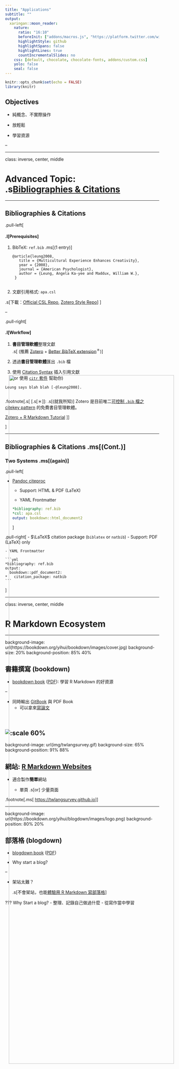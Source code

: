 ```yaml
---
title: "Applications"
subtitle: ""
output:
  xaringan::moon_reader:
    nature:
      ratio: "16:10"
      beforeInit: ["addons/macros.js", "https://platform.twitter.com/widgets.js"]
      highlightStyle: github
      highlightSpans: false
      highlightLines: true
      countIncrementalSlides: no
    css: [default, chocolate, chocolate-fonts, addons/custom.css]
    yolo: false
    seal: false 
---
```


```r
knitr::opts_chunk$set(echo = FALSE)
library(knitr)
```


## Objectives


- 純概念、不實際操作

- 放輕鬆

- 學習資源

--

<img src='img/jump-off.gif' style='display:block;position:absolute;left:25%;top:32%;width:75%'>



---

class: inverse, center, middle

# Advanced Topic: <br>.s[Bibliographies & Citations]

---

## Bibliographies & Citations

.pull-left[

#### .l[Prerequisites]

1. BibTeX: `ref.bib` .ms[(1 entry)]

    <pre><code class='bib hljs nix remark-code'>@article{<span class="remark-code-span-highlighted">leung2008</span>,
      title = {Multicultural Experience Enhances Creativity},
      year = {2008},
      journal = {American Psychologist},
      author = {Leung, Angela Ka-yee and Maddux, William W.},
    }
    </code></pre>

1. 文獻引用格式: `apa.csl`

  .s[下載：[Official CSL Repo](https://github.com/citation-style-language/styles), [Zotero Style Repo](https://www.zotero.org/styles)]
]


--

.pull-right[

#### .l[Workflow]

1. **書目管理軟體**整理文獻  
.s[
(推薦 [Zotero](https://www.zotero.org) + [Better BibTeX extension](https://retorque.re/zotero-better-bibtex)<sup>＊</sup>)
]

1. 透過**書目管理軟體**匯出 `.bib` 檔

1. 使用 [Citation Syntax](https://rmarkdown.rstudio.com/authoring_bibliographies_and_citations.html#citation_syntax) 插入引用文獻  
(or 使用 [`citr` 套件](https://github.com/crsh/citr) 幫助你)
    
  <pre><code class='md hljs markdown remark-code'>Leung says blah blah <span class="remark-code-span-highlighted">[-@leung2008]</span>.
  </code></pre>

.footnote[.s[
[.s[＊]]: .s[(就我所知)] Zotero 是目前唯二[可控制 `.bib` 檔之 citekey pattern](https://retorque.re/zotero-better-bibtex/citation-keys) 的免費書目管理軟體。

[Zotero + R Markdown Tutorial](https://ikashnitsky.github.io/2019/zotero)
]]

]

---

## Bibliographies & Citations .ms[(Cont.)]

### Two Systems .ms[(again)]

.pull-left[

- [Pandoc citeproc](https://github.com/jgm/pandoc-citeproc)
    - Support: HTML & PDF (LaTeX)
    
    - YAML Frontmatter
    
    ```yml
    *bibliography: ref.bib
    *csl: apa.csl
    output: bookdown::html_document2
    ```
]

.pull-right[
- $\LaTeX$ citation package (`biblatex` or `natbib`)
    - Support: PDF (LaTeX) only
    
    - YAML Frontmatter  
    
    ```yml
    *bibliography: ref.bib
    output:
      bookdown::pdf_document2:
    *   citation_package: natbib
    ```
]

---

class: inverse, center, middle

# R Markdown Ecosystem

---

background-image: url(https://bookdown.org/yihui/bookdown/images/cover.jpg)
background-size: 20%
background-position: 85% 40%

## 書籍撰寫 (bookdown)

- [bookdown book](https://bookdown.org/yihui/bookdown) ([PDF](https://bookdown.org/yihui/bookdown/bookdown.pdf)): 學習 R Markdown 的好資源

--

- 同時輸出 [GitBook](https://www.gitbook.com) 與 PDF Book
    - 可以拿來[寫論文](https://github.com/liao961120/ntuthesis)

<br>

![:scale 60%](img/gitbook.png)
---

background-image: url(img/twlangsurvey.gif)
background-size: 65%
background-position: 91% 88%

## 網站: [R Markdown Websites](https://bookdown.org/yihui/rmarkdown/rmarkdown-site.html)

- 適合製作**簡單**網站

  - 單頁 .s[or] 少量頁面


.footnote[.ms[
<https://twlangsurvey.github.io>
]]

---

background-image: url(https://bookdown.org/yihui/blogdown/images/logo.png)
background-position: 80% 20%

## 部落格 (blogdown)

- [blogdown book](https://bookdown.org/yihui/blogdown) ([PDF](https://bookdown.org/yihui/blogdown/blogdown.pdf))
  

- Why start a blog?

--

- 架站太難？

  .s[不會架站，也能[體驗用 R Markdown 寫部落格](https://collabin.netlify.com/info/about)]

???
Why Start a blog?
- 整理、記錄自己做過什麼
- 從寫作當中學習